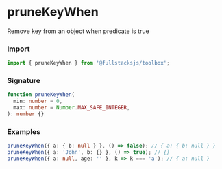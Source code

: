# pruneKeyWhen

Remove key from an object when predicate is true

### Import

```typescript copy
import { pruneKeyWhen } from '@fullstacksjs/toolbox';
```

### Signature

```typescript copy
function pruneKeyWhen(
  min: number = 0,
  max: number = Number.MAX_SAFE_INTEGER,
): number {}
```

### Examples

```typescript copy
pruneKeyWhen({ a: { b: null } }, () => false); // { a: { b: null } }
pruneKeyWhen({ a: 'John', b: {} }, () => true); // {}
pruneKeyWhen({ a: null, age: '' }, k => k === 'a'); // { a: null }
```
